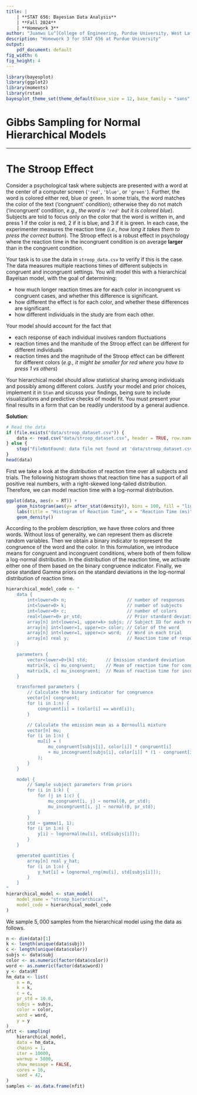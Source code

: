 ```yaml
---
title: |
    | **STAT 656: Bayesian Data Analysis**
    | **Fall 2024**
    | **Homework 3**
author: "Juanwu Lu^[College of Engineering, Purdue University, West Lafayette, IN, USA]"
description: "Homework 3 for STAT 656 at Purdue University"
output:
    pdf_document: default
fig_width: 6
fig_height: 4
---
```


```r
library(bayesplot)
library(ggplot2)
library(moments)
library(rstan)
bayesplot_theme_set(theme_default(base_size = 12, base_family = "sans"))
```

# Gibbs Sampling for Normal Hierarchical Models

---

# The Stroop Effect

Consider a psychological task where subjects are presented with a word at the center of a computer screen (`'red'`, `'blue'`, or `'green'`). Further, the word is colored either red, blue or green. In some trials, the word matches the color of the text ('congruent' condition); otherwise they do not match ('incongruent' condition, *e.g., the word is `'red'` but it is colored blue*). Subjects are told to focus only on the color that the word is written in, and press $1$ if the color is red, $2$ if it is blue, and $3$ if it is green. In each case, the experimenter measures the reaction time (*i.e., how long it takes them to press the correct button*). The Stroop effect is a robust effect in psychology where the reaction time in the incongruent condition is on average **larger** than in the congruent condition.

Your task is to use the data in `stroop_data.csv` to verify if this is the case. The data measures multiple reactions times of different subjects in congruent and incongruent settings. You will model this with a hierarchical Bayeisan model, with the goal of determining:

* how much longer reaction times are for each color in incongruent vs congruent cases, and whether this difference is significant.
* how different the effect is for each color, and whether these differences are significant.
* how different individuals in the study are from each other.

Your model should account for the fact that

* each response of each individual involves random fluctuations
* reaction times and the manitude of the Stroop effect can be different for different individuals
* reaction times and the magnitude of the Stroop effect can be different for different colors (*e.g., it might be smaller for red where you have to press $1$ vs others*)

Your hierarchical model should allow statistical sharing among individuals and possibly among different colors. Justify your model and prior choices, implement it in `Stan` and sicusss your findings, being sure to include visualizations and predictive checks of model fit. You must present your final results in a form that can be readily understood by a general audience.

**Solution**:

```r
# Read the data
if (file.exists("data/stroop_dataset.csv")) {
    data <- read.csv("data/stroop_dataset.csv", header = TRUE, row.names = 1)
} else {
    stop("FileNotFound: data file not found at 'data/stroop_dataset.csv'.")
}
head(data)
```

First we take a look at the distribution of reaction time over all subjects and trials. The following histogram shows that reaction time has a support of all positive real numbers, with a right-skewed long-tailed distribution. Therefore, we can model reaction time with a log-normal distribution.
```r
ggplot(data, aes(x = RT)) +
    geom_histogram(aes(y= after_stat(density)), bins = 100, fill = "lightblue") +
    labs(title = "Histogram of Reaction Time", x = "Reaction Time (ms)", y = "Frequency") +
    geom_density()
```

According to the problem description, we have three colors and three words. Without loss of generality, we can represent them as discrete random variables. Then we obtain a binary indicator to represent the congruence of the word and the color. In this formulation, we introduce means for congruent and incongruent conditions, where both of them follow a log-normal distribution. In the distribution of the reaction time, we activate either one of them based on the binary congruence indicator. Finally, we pose standard Gamma priors on the standard deviations in the log-normal distribution of reaction time.

```r
hierarchical_model_code <- "
    data {
        int<lower=0> n;                       // number of responses
        int<lower=0> k;                       // number of subjects
        int<lower=0> c;                       // number of colors
        real<lower=0> pr_std;                 // Prior standard deviations
        array[n] int<lower=1, upper=k> subjs; // Subject ID for each response
        array[n] int<lower=1, upper=c> color; // Color of the word
        array[n] int<lower=1, upper=c> word;  // Word in each trial
        array[n] real y;                      // Reaction time of responses
    }

    parameters {
        vector<lower=0>[k] std;       // Emission standard deviation
        matrix[k, c] mu_congruent;    // Mean of reaction time for congruent
        matrix[k, c] mu_incongruent;  // Mean of reaction time for incongruent
    }

    transformed parameters {
        // Calculate the binary indicator for congruence
        vector[n] congruent;
        for (i in 1:n) {
            congruent[i] = (color[i] == word[i]);
        }

        // Calculate the emission mean as a Bernoulli mixture
        vector[n] mu;
        for (i in 1:n) {
            mu[i] = (
                mu_congruent[subjs[i], color[i]] * congruent[i]
                + mu_incongruent[subjs[i], color[i]] * (1 - congruent[i])
            );
        }
    }

    model {
        // Sample subject parameters from priors
        for (i in 1:k) {
            for (j in 1:c) {
                mu_congruent[i, j] ~ normal(0, pr_std);
                mu_incongruent[i, j] ~ normal(0, pr_std);
            }
        }
        std ~ gamma(1, 1);
        for (i in 1:n) {
            y[i] ~ lognormal(mu[i], std[subjs[i]]);
        }
    }

    generated quantities {
        array[n] real y_hat;
        for (i in 1:n) {
            y_hat[i] = lognormal_rng(mu[i], std[subjs[i]]);
        }
    }
"
hierarchical_model <- stan_model(
    model_name = "stroop_hierarchical",
    model_code = hierarchical_model_code
)
```

We sample $5,000$ samples from the hierarchical model using the data as follows.

```r
n <- dim(data)[1]
k <- length(unique(data$subj))
c <- length(unique(data$color))
subjs <- data$subj
color <- as.numeric(factor(data$color))
word <- as.numeric(factor(data$word))
y <- data$RT
hm_data <- list(
    n = n,
    k = k,
    c = c,
    pr_std = 10.0,
    subjs = subjs,
    color = color,
    word = word,
    y = y
)
nfit <- sampling(
    hierarchical_model,
    data = hm_data,
    chains = 1,
    iter = 10000,
    warmup = 5000,
    show_message = FALSE,
    cores = 16,
    seed = 42,
)
samples <- as.data.frame(nfit)
```
